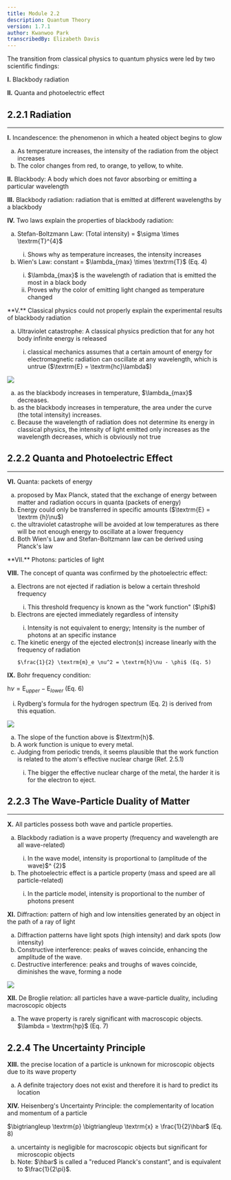 ```yaml
---
title: Module 2.2
description: Quantum Theory
version: 1.7.1
author: Kwanwoo Park
transcribedBy: Elizabeth Davis
---
```


The transition from classical physics to quantum physics were led by two scientific findings:

**I.** Blackbody radiation

**II.** Quanta and photoelectric effect

## 2.2.1 Radiation

---

**I.** Incandescence: the phenomenon in which a heated object begins to glow

<ol type="a">
  <li>
    As temperature increases, the intensity of the radiation from the object
    increases
  </li>
  <li>The color changes from red, to orange, to yellow, to white.</li>
</ol>

**II.** Blackbody: A body which does not favor absorbing or emitting a particular
wavelength

**III.** Blackbody radiation: radiation that is emitted at different wavelengths by a blackbody

**IV.** Two laws explain the properties of blackbody radiation:

<ol type="a">
  <li>
    Stefan-Boltzmann Law: (Total intensity) = $\sigma \times \textrm{T}^{4}$
  </li>
  <ol type="i">
    <li>Shows why as temperature increases, the intensity increases</li>
  </ol>
  <li>
    Wien's Law: constant = $\lambda_{max} \times \textrm{T}$ (Eq. 4)
  </li>
  <ol type="i">
    <li>
      $\lambda_{max}$ is the wavelength of radiation that is emitted the most in
      a black body
    </li>
    <li>
      Proves why the color of emitting light changed as temperature changed
    </li>
  </ol>
</ol>
**V.** Classical physics could not properly explain the experimental results of blackbody
radiation

<ol type="a">
  <li>
    Ultraviolet catastrophe: A classical physics prediction that for any hot
    body infinite energy is released
  </li>
  <ol type="i">
    <li>
      classical mechanics assumes that a certain amount of energy for
      electromagnetic radiation can oscillate at any wavelength, which is untrue
      ($\textrm{E} = \textrm{hc}\lambda$)
    </li>
  </ol>
</ol>

<img src="https://i.imgur.com/2MO2zKV.png" />

<ol type="a">
  <li>as the blackbody increases in temperature, $\lambda_{max}$ decreases.</li>
  <li>
    as the blackbody increases in temperature, the area under the curve (the
    total intensity) increases.
  </li>
  <li>
    Because the wavelength of radiation does not determine its energy in
    classical physics, the intensity of light emitted only increases as the
    wavelength decreases, which is obviously not true
  </li>
</ol>

## 2.2.2 Quanta and Photoelectric Effect

---

**VI.** Quanta: packets of energy

<ol type="a">
  <li>
    proposed by Max Planck, stated that the exchange of energy between matter
    and radiation occurs in quanta (packets of energy)
  </li>
  <li>
    Energy could only be transferred in specific amounts ($\textrm{E} = \textrm
    {h}\nu$)
  </li>
  <li>
    the ultraviolet catastrophe will be avoided at low temperatures as there
    will be not enough energy to oscillate at a lower frequency
  </li>
  <li>
    Both Wien's Law and Stefan-Boltzmann law can be derived using Planck's law
  </li>
</ol>
**VII.** Photons: particles of light

**VIII.** The concept of quanta was confirmed by the photoelectric effect:

<ol type="a">
  <li>
    Electrons are not ejected if radiation is below a certain threshold frequency
  </li>
    <ol type="i">
      <li>
        This threshold frequency is known as the "work function" ($\phi$)
      </li>
    </ol>
  <li>
    Electrons are ejected immediately regardless of intensity
  </li>
    <ol type="i">
      <li> 
        Intensity is not equivalent to energy; Intensity is the number of photons at an
        specific instance
      </li>
    </ol>
  <li>
    The kinetic energy of the ejected electron(s) increase linearly with the frequency of
    radiation

    $\frac{1}{2} \textrm{m}_e \nu^2 = \textrm{h}\nu - \phi$ (Eq. 5)

  </li>
</ol>

**IX.** Bohr frequency condition:

$\textrm{h}\nu = \textrm{E}_{upper} - \textrm{E}_{lower}$ (Eq. 6)

<ol type="i">
  <li>
    Rydberg's formula for the hydrogen spectrum (Eq. 2) is derived from this
    equation.
  </li>
</ol>

<img src="https://i.imgur.com/Ej6y4jO.png" />

<ol type="a">
  <li>The slope of the function above is $\textrm{h}$.</li>
  <li>A work function is unique to every metal.</li>
  <li>
    Judging from periodic trends, it seems plausible that the work function is
    related to the atom's effective nuclear charge (Ref. 2.5.1)
  </li>
  <ol type="i">
    <li>
      The bigger the effective nuclear charge of the metal, the harder it is for
      the electron to eject.
    </li>
  </ol>
</ol>

## 2.2.3 The Wave-Particle Duality of Matter

---

**X.** All particles possess both wave and particle properties.

<ol type="a">
  <li>
    Blackbody radiation is a wave property (frequency and wavelength are all
    wave-related)
  </li>
  <ol type="i">
    <li>
      In the wave model, intensity is proportional to (amplitude of the wave)$^
      {2}$
    </li>
  </ol>
  <li>
    The photoelectric effect is a particle property (mass and speed are all
    particle-related)
  </li>
  <ol type="i">
    <li>
      In the particle model, intensity is proportional to the number of photons
      present
    </li>
  </ol>
</ol>

**XI.** Diffraction: pattern of high and low intensities generated by an object in the path of a ray of light

<ol type="a">
  <li>
    Diffraction patterns have light spots (high intensity) and dark spots (low
    intensity)
  </li>
  <li>
    Constructive interference: peaks of waves coincide, enhancing the amplitude
    of the wave.
  </li>
  <li>
    Destructive interference: peaks and troughs of waves coincide, diminishes
    the wave, forming a node
  </li>
</ol>

<img src="https://i.imgur.com/CamOdAU.png" />

**XII.** De Broglie relation: all particles have a wave-particle duality, including macroscopic objects

<ol type="a">
  <li>
    The wave property is rarely significant with macroscopic objects. $\lambda =
    \textrm{hp}$ (Eq. 7)
  </li>
</ol>

## 2.2.4 The Uncertainty Principle

**XIII.** the precise location of a particle is unknown for microscopic objects due to its wave property

<ol type="a">
  <li>
    A definite trajectory does not exist and therefore it is hard to predict its
    location
  </li>
</ol>

**XIV.** Heisenberg's Uncertainty Principle: the complementarity of location and momentum of a particle

$\bigtriangleup \textrm{p} \bigtriangleup \textrm{x} ≥ \frac{1}{2}\hbar$ (Eq. 8)

<ol type="a">
  <li>
    uncertainty is negligible for macroscopic objects but significant for microscopic objects
  </li>
  <li>
    Note: $\hbar$ is called a "reduced Planck's constant”, and is equivalent to $\frac{1}{2\pi}$.
  </li>
</ol>
